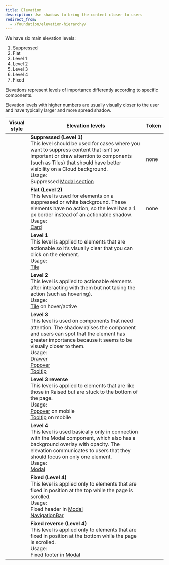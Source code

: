 ```yaml
---
title: Elevation
description: Use shadows to bring the content closer to users
redirect_from:
  - /foundation/elevation-hierarchy/
---
```



We have six main elevation levels:

1.  Suppressed
2.  Flat
3.  Level 1
4.  Level 2
5.  Level 3
6.  Level 4
7.  Fixed

Elevations represent levels of importance differently according to specific components.

Elevation levels with higher numbers are usually visually closer to the user
and have typically larger and more spread shadow.

| Visual style                            | Elevation levels                                                                                                                                                                                                                                                                                                                                                    | Token                                                  |
| --------------------------------------- | ------------------------------------------------------------------------------------------------------------------------------------------------------------------------------------------------------------------------------------------------------------------------------------------------------------------------------------------------------------------- | ------------------------------------------------------ |
| <ElevationLevel level="suppressed" />   | **Suppressed (Level 1)** <br />This level should be used for cases where you want to suppress content that isn’t so important or draw attention to components (such as Tiles) that should have better visibility on a Cloud background.<br />Usage:<br />Suppressed [Modal section](/components/overlay/modal/)                                                     | none                                                   |
| <ElevationLevel level="flat" />         | **Flat (Level 2)** <br />This level is used for elements on a suppressed or white background. These elements have no action, so the level has a 1 px border instead of an actionable shadow.<br />Usage:<br />[Card](/components/structure/card/)                                                                                                                   | none                                                   |
| <ElevationLevel level={1} />            | **Level 1** <br />This level is applied to elements that are actionable so it’s visually clear that you can click on the element.<br />Usage:<br />[Tile](/components/structure/tile/)                                                                                                                                                                              | <InlineToken name="elevationLevel1BoxShadow" />        |
| <ElevationLevel level={2} />            | **Level 2** <br />This level is applied to actionable elements after interacting with them but not taking the action (such as hovering).<br />Usage:<br />[Tile](/components/structure/tile/) on hover/active                                                                                                                                                       | <InlineToken name="elevationLevel2BoxShadow" />        |
| <ElevationLevel level={3} />            | **Level 3** <br />This level is used on components that need attention. The shadow raises the component and users can spot that the element has greater importance because it seems to be visually closer to them.<br />Usage:<br />[Drawer](/components/overlay/drawer/)<br />[Popover](/components/overlay/popover/)<br />[Tooltip](/components/overlay/tooltip/) | <InlineToken name="elevationLevel3BoxShadow" />        |
| <ElevationLevel level="3Reverse" />     | **Level 3 reverse** <br />This level is applied to elements that are like those in Raised but are stuck to the bottom of the page.<br />Usage:<br /> [Popover](/components/overlay/popover/) on mobile<br />[Tooltip](/components/overlay/tooltip/) on mobile                                                                                                       | <InlineToken name="elevationLevel3ReverseBoxShadow" /> |
| <ElevationLevel level={4} />            | **Level 4** <br />This level is used basically only in connection with the Modal component, which also has a background overlay with opacity. The elevation communicates to users that they should focus on only one element.<br />Usage:<br />[Modal](/components/overlay/modal/)                                                                                  | <InlineToken name="elevationLevel4BoxShadow" />        |
| <ElevationLevel level="fixed" />        | **Fixed (Level 4)** <br />This level is applied only to elements that are fixed in position at the top while the page is scrolled.<br />Usage:<br />Fixed header in [Modal](/components/overlay/modal/)<br />[NavigationBar](/components/navigation/navigationbar/)                                                                                                 | <InlineToken name="elevationFixedBoxShadow" />         |
| <ElevationLevel level="fixedReverse" /> | **Fixed reverse (Level 4)** <br />This level is applied only to elements that are fixed in position at the bottom while the page is scrolled.<br />Usage:<br />Fixed footer in [Modal](/components/overlay/modal/)                                                                                                                                                  | <InlineToken name="elevationFixedReverseBoxShadow" />  |
